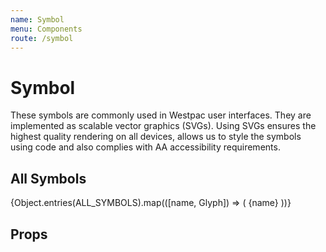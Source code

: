 ```yaml
---
name: Symbol
menu: Components
route: /symbol
---
```



# Symbol

These symbols are commonly used in Westpac user interfaces. They are implemented as scalable vector graphics (SVGs). Using SVGs ensures the highest quality rendering on all devices, allows us to style the symbols using code and also complies with AA accessibility requirements.

<Playground>
	<HouseSymbol />
</Playground>

## All Symbols

<Playground>
	<Grid>
		{Object.entries(ALL_SYMBOLS).map(([name, Glyph]) => (
			<Cell key={name}>
				<Glyph />
				<Name>{name}</Name>
			</Cell>
		))}
	</Grid>
</Playground>

## Props

<PropsTable of={Symbol} />
